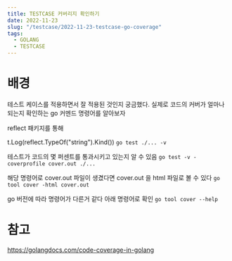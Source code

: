 ```yaml
---
title: TESTCASE 커버리지 확인하기
date: 2022-11-23
slug: "/testcase/2022-11-23-testcase-go-coverage"
tags:
  - GOLANG
  - TESTCASE
---
```


# 배경
테스트 케이스를 적용하면서 잘 적용된 것인지 궁금했다.
실제로 코드의 커버가 얼마나 되는지 확인하는 go 커멘드 명령어를 알아보자

reflect 패키지를 통해

t.Log(reflect.TypeOf("string").Kind())
`go test ./... -v`

테스트가 코드의 몇 퍼센트를 통과시키고 있는지 알 수 있음
`go test -v -coverprofile cover.out ./...`

해당 명령어로 cover.out 파일이 생겼다면
cover.out 을 html 파일로 볼 수 있다
`go tool cover -html cover.out`

go 버전에 따라 명령어가 다른거 같다
아래 명령어로 확인
`go tool cover --help`
# 참고
https://golangdocs.com/code-coverage-in-golang
